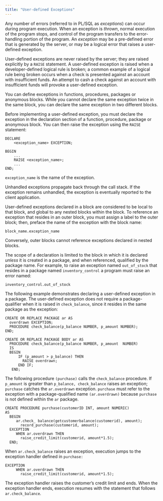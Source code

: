 ```yaml
---
title: "User-defined Exceptions"
---
```


<div id="user_defined_exceptions" class="registered_link"></div>

Any number of errors (referred to in PL/SQL as *exceptions*) can occur during program execution. When an exception is *thrown*, normal execution of the program stops, and control of the program transfers to the error-handling portion of the program. An *exception* may be a pre-defined error that is generated by the server, or may be a logical error that raises a user-defined exception.

User-defined exceptions are never raised by the server; they are raised explicitly by a `RAISE` statement. A user-defined exception is raised when a developer-defined logical rule is broken; a common example of a logical rule being broken occurs when a check is presented against an account with insufficient funds. An attempt to cash a check against an account with insufficient funds will provoke a user-defined exception.

You can define exceptions in functions, procedures, packages or anonymous blocks. While you cannot declare the same exception twice in the same block, you can declare the same exception in two different blocks.

Before implementing a user-defined exception, you must declare the exception in the declaration section of a function, procedure, package or anonymous block. You can then raise the exception using the `RAISE` statement:

```text
DECLARE
    <exception_name> EXCEPTION;

BEGIN
    ...
    RAISE <exception_name>;
    ...
END;
```

`exception_name` is the name of the exception.

Unhandled exceptions propagate back through the call stack. If the exception remains unhandled, the exception is eventually reported to the client application.

User-defined exceptions declared in a block are considered to be local to that block, and global to any nested blocks within the block. To reference an exception that resides in an outer block, you must assign a label to the outer block; then, preface the name of the exception with the block name:

`block_name.exception_name`

Conversely, outer blocks cannot reference exceptions declared in nested blocks.

The scope of a declaration is limited to the block in which it is declared *unless* it is created in a package, and when referenced, qualified by the package name. For example, to raise an exception named `out_of_stock` that resides in a package named `inventory_control` a program must raise an error named:

`inventory_control.out_of_stock`

The following example demonstrates declaring a user-defined exception in a package. The user-defined exception does not require a package-qualifier when it is raised in `check_balance`, since it resides in the same package as the exception:

```text
CREATE OR REPLACE PACKAGE ar AS
  overdrawn EXCEPTION;
  PROCEDURE check_balance(p_balance NUMBER, p_amount NUMBER);
END;

CREATE OR REPLACE PACKAGE BODY ar AS
  PROCEDURE check_balance(p_balance NUMBER, p_amount  NUMBER)
  IS
  BEGIN
      IF (p_amount > p_balance) THEN
        RAISE overdrawn;
      END IF;
   END;
```

The following procedure `(purchase)` calls the `check_balance` procedure. If `p_amount` is greater than `p_balance, check_balance` raises an exception; `purchase` catches the `ar.overdrawn` exception. `purchase` must refer to the exception with a package-qualified name `(ar.overdrawn)` because `purchase` is not defined within the `ar` package.

```text
CREATE PROCEDURE purchase(customerID INT, amount NUMERIC)
AS
  BEGIN
     ar.check_ balance(getcustomerbalance(customerid), amount);
       record_purchase(customerid, amount);
  EXCEPTION
     WHEN ar.overdrawn THEN
       raise_credit_limit(customerid, amount*1.5);
  END;
```

When `ar.check_balance` raises an exception, execution jumps to the exception handler defined in `purchase:`

```text
EXCEPTION
     WHEN ar.overdrawn THEN
       raise_credit_limit(customerid, amount*1.5);
```

The exception handler raises the customer’s credit limit and ends. When the exception handler ends, execution resumes with the statement that follows `ar.check_balance`.
